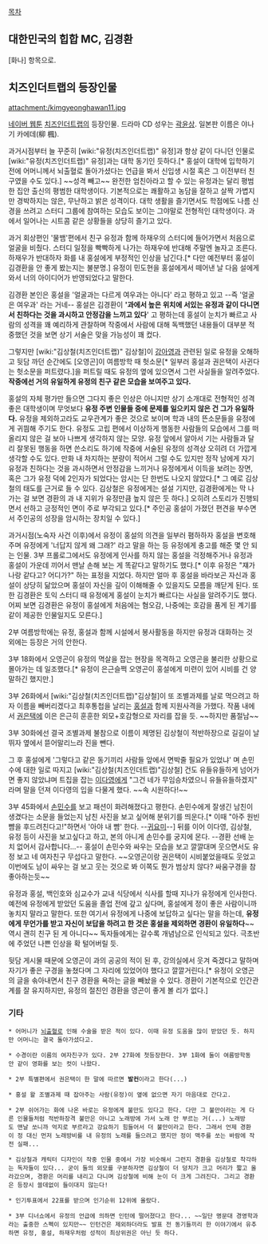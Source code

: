 [[목차]]
== 대한민국의 힙합 MC, 김경환 ==
[화나] 항목으로.

== 치즈인더트랩의 등장인물 ==
attachment:/kimgyeonghawan11.jpg

[[네이버 웹툰]] [[치즈인더트랩]]의 등장인물. 드라마 CD 성우는 [[곽윤상]]. 일본판 이름은 야나기 카에데(柳 楓).

과거시점부터 늘 꾸준히 [wiki:"유정(치즈인더트랩)" 유정]과 항상 같이 다니던 인물로 [wiki:"유정(치즈인더트랩)" 유정]과는 대학 동기인 듯하다.[* 홍설이 대학에 입학하기 전에 어머니께서 뇌출혈로 돌아가셨다는 언급을 봐서 신입생 시절 혹은 그 이전부터 친구였을 수도 있다.] ~~성격 빼고~~ 완전한 엄친아라고 할 수 있는 유정과는 달리 평범한 집안 출신의 평범한 대학생이다. 기본적으로는 쾌활하고 농담을 잘하고 살짝 가볍지만 경박하지는 않은, 무난하고 밝은 성격이다. 대학 생활을 즐기면서도 학점에도 나름 신경을 쓰려고 스터디 그룹에 참여하는 모습도 보이는 그야말로 전형적인 대학생이다. 과에서 일어나는 시트콤 같은 상황들을 상당히 즐기고 있다.

과거 회상편인 '물뱀'편에서 친구 유정과 함께 하재우의 스터디에 들어가면서 처음으로 얼굴을 비췄다. 스터디 일정을 빡빡하게 나가는 하재우에 반대해 주말엔 놀자고 조른다. 하재우가 반대하자 화를 내 홍설에게 부정적인 인상을 남긴다.[* 다만 예전부터 홍설이 김경환을 안 좋게 봤는지는 불분명.] 유정이 민도현을 홍설에게서 떼어낸 날 다음 설에게 와서 너의 아이디어가 반영되었다고 말한다.

김경환 본인은 홍설을 '얼굴과는 다르게 여우과는 아니다' 라고 평하고 있고 --즉 '얼굴은 여우과' 라는 거네-- 홍설은 김경환이 ''''과에서 높은 위치에 서있는 유정과 같이 다니면서 친하다는 것을 과시하고 안정감을 느끼고 있다'''' 고 평하는데 홍설이 눈치가 빠르고 사람의 성격을 꽤 예리하게 관찰하며 작중에서 사람에 대해 독백했던 내용들이 대부분 적중했던 것을 보면 상기 서술은 맞을 가능성이 꽤 컸다.

그렇지만 [wiki:"김상철(치즈인더트랩)" 김상철]이 [[강아영]]과 관련된 일로 유정을 오해하고 뒷담 까던 순간에도 [오영곤]이 여름방학 때 헛소문[* 일부러 홍설과 권은택이 사귄다는 헛소문을 퍼트렸다.]을 퍼트릴 때도 유정의 옆에 있으면서 그런 사실들을 알려주었다. '''작중에선 거의 유일하게 유정의 친구 같은 모습을 보여주고 있다.'''

홍설의 자체 평가만 들으면 그다지 좋은 인상은 아니지만 상기 소개대로 전형적인 성격 좋은 대학생이며 무엇보다 '''유정 주변 인물들 중에 문제를 일으키지 않은 건 그가 유일하다.''' 유정을 제외하고라도 교우관계가 좋은 것으로 보이며 학과 내의 뜬소문들을 유정에게 귀띔해 주기도 한다. 유정도 고립 편에서 이상하게 행동한 사람들의 모습에서 그를 떠올리지 않은 걸 보아 나쁘게 생각하지 않는 모양. 유정 앞에서 알아서 기는 사람들과 달리 잘못된 행동을 하면 쓴소리도 하기에 작중에 서술된 유정의 성격상 오히려 더 가깝게 생각할 수도 있다. 만화 내 차지하는 분량이 적어서 그럴 수도 있지만 정작 남에게 자기 유정과 친하다는 것을 과시하면서 안정감을 느끼거나 유정에게서 이득을 보려는 장면, 혹은 그가 유정 덕에 2인자가 되었다는 암시는 단 한번도 나오지 않았다.[* 그 예로 김상철의 태도를 근거로 들 수 있다. 김상철은 유정에게는 설설 기지만, 김경환에게는 막 나가는 걸 보면 경환의 과 내 지위가 유정만큼 높지 않은 듯 하다.] 오히려 스토리가 진행되면서 선하고 긍정적인 면이 주로 부각되고 있다.[* 주인공 홍설이 가졌던 편견을 부수면서 주인공의 성장을 암시하는 장치일 수 있다.]

과거시점(노숙자 사건 이후)에서 유정이 홍설의 의견을 일부러 폄하하자 홍설을 변호해주며 유정에게 '너답지 않게 왜 그래?' 라고 말을 하는 등 유정에게 충고를 해준 몇 안 되는 인물. 3부 프롤로그에서도 유정에게 인사를 하지 않는 홍설을 걱정해주거나 유정과 홍설이 가운데 끼어서 맨날 손해 보는 게 똑같다고 말하기도 했다.[* 이후 유정은 "쟤가 나랑 같다고? 어디가?" 하는 표정을 지었다. 하지만 얼마 후 홍설을 바라보곤 자신과 홍설이 상당히 닮았으며 홍설이 자신을 깊이 이해해줄 수 있을지도 모름을 깨닫게 된다. 또한 김경환은 토익 스터디 때 유정에게 홍설이 눈치가 빠르다는 사실을 알려주기도 했다. 어찌 보면 김경환은 유정이 홍설에게 처음에는 혐오감, 나중에는 호감을 품게 된 계기를 같이 제공한 인물일지도 모른다.]

2부 여름방학에는 유정, 홍설과 함께 시설에서 봉사활동을 하지만 유정과 대화하는 것 외에는 등장은 거의 안한다.

3부 18화에서 오영곤이 유정의 멱살을 잡는 현장을 목격하고 오영곤을 불리한 상황으로 몰아가는 데 일조했다.[* 유정이 은근슬쩍 오영곤이 홍설에게 미련이 있어 시비를 건 양 말하긴 했지만.]

3부 26화에서 [wiki:"김상철(치즈인더트랩)"김상철]이 또 조별과제를 날로 먹으려고 하자 이름을 빼버리겠다고 최후통첩을 날리는 [[홍설]]과 함께 지원사격을 가했다. 작품 내에서 [[권은택]]에 이은 은근히 훈훈한 외모+호감형으로 자리를 잡을 듯. ~~하지만 품절남~~

3부 30화에선 결국 조별과제 불참으로 이름이 제명된 김상철이 적반하장으로 길길이 날뛰자 옆에서 뜯어말리느라 진을 뺀다.

그 후 홍설에게 '그렇다고 같은 동기끼리 사람들 앞에서 면박줄 필요가 있었냐' 며 손민수에 대한 일로 따지고 [wiki:"김상철(치즈인더트랩)"김상철] 건도 유들유들하게 넘어가면 좋지 않았냐며 트집을 잡는 [[이다영]]에게 "그건 네가 무임승차였으니 유들유들하겠지" 라며 말을 던져 이다영의 입을 다물게 했다. ~~속 시원하다!~~

3부 45화에서 [[손민수]]를 보고 패션이 화려해졌다고 평한다. 손민수에게 잘생긴 남친이 생겼다는 소문을 들었는지 남친 사진을 보고 싶어해 분위기를 띄운다.[* 이때 "아주 원빈 뺨을 후드려친다고!"하면서 '아야 내 뺨' 한다. --[[귀요미]]--] 뒤를 이어 이다영, 김상철, 유정 등이 사진을 보고싶다고 하고, 본의 아니게 손민수를 궁지에 몬다. --경환 선배 눈치 없어서 감사합니다...--
홍설이 손민수와 싸우는 모습을 보고 깔깔대며 웃으면서도 유정 보고 네 여자친구 무섭다고 말한다. ~~오영곤이랑 권은택이 시비붙었을때도 웃었고 이번에도 남이 싸우는 걸 보고 웃는 것으로 봐 이쪽도 뭔가 범상치 않다? 싸움구경을 참 좋아하는듯~~

유정과 홍설, 백인호와 심교수가 교내 식당에서 식사를 할때 지나가 유정에게 인사한다. 예전에 유정에게 받았던 도움을 졸업 전에 갚고 싶다며, 홍설에게 정이 좋은 사람이니까 놓치지 말라고 말한다. 또한 여기서 유정에게 나중에 보답하고 싶다는 말을 하는데, '''유정에게 무언가를 받고 자신이 보답을 하려고 한 것은 홍설을 제외하면 경환이 유일하다'''~~역시 괜히 친구 된 게 아니다~~ 독자들에게는 갈수록 개념남으로 인식되고 있다. 극초반에 주었던 나쁜 인상을 확 털어버릴 듯.

뒷담 게시물 때문에 오영곤이 과의 공공의 적이 된 후, 강의실에서 웃겨 죽겠다고 말하며 자기가 좋은 구경을 놓쳤다며 그 자리에 있었어야 했다고 깔깔거린다.[* 유정이 오영곤의 글을 솎아내면서 친구 경환을 욕하는 글을 빼놨을 수 있다. 경환이 기본적으로 인간관계를 잘 유지하지만, 유정의 절친인 경환을 영곤이 좋게 볼 리가 없다.]
=== 기타 ===
 * 어머니가 [[뇌출혈]]로 인해 수술을 받은 적이 있다. 이때 유정 도움을 많이 받았던 듯. 하지만 어머니는 결국 돌아가셨다고.

 * 수경이란 이름의 여자친구가 있다. 2부 27화에 첫등장한다. 3부 1화에 둘이 여름방학동안 같이 영화를 보는 컷이 나왔다.

 * 2부 특별편에서 권은택이 한 말에 따르면 '''발컨'''이라고 한다(...)

 * 홍설 왈 조별과제 때 잡아주는 사람(유정)이 옆에 없으면 자기 마음대로 간다고.

 * 2부 쉬어가는 화에 나온 바로는 유정에게 불만도 있다고 한다. 다만 그 불만이라는 게 다른 인물들처럼 적반하장격 불만은 아니고 노래방에 가서 노래 안 부르는 거(...) 노래방도 맨날 쏘니까 억지로 부르라고 강요하기 힘들어서 더 불만이라고 한다. 그래서 언제 경환이 정 대신 먼저 노래방비를 내 유정의 노래를 들으려고 했지만 정이 맥주를 쏘는 바람에 작전 실패...

 * 김상철과 캐릭터 디자인이 작중 인물 중에서 가장 비슷해서 그런지 경환을 김상철로 착각하는 독자들이 있다... 굳이 둘의 외모를 구분하자면 김상철이 더 덩치가 크고 머리가 짧고 올라갔으며, 경환은 머리를 내리고 다니며 김상철에 비해 눈이 더 크게 그려진다. 그리고 경환은 등장시 쓸데없이 들이대지 않는다!

 * 인기투표에서 22표를 받으며 인기순위 12위에 올랐다.

 * 3부 디너쇼에서 유정의 언급에 의하면 인턴에 떨어졌다고 한다... ~~일단 명문대 경영학과라는 출중한 스펙이 있지만~~ 인턴건은 제외하더라도 발표 전 동기들끼리 한 이야기에서 유추하면 유정, 홍설, 하재우처럼 성적이 최상위권은 아닌 듯 하다.
